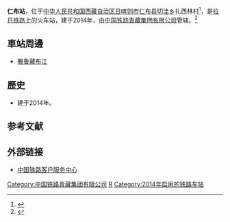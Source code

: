 {{Infobox China railway station 
|车站名称 = 仁布站
|图片 = 
|图片介绍 = 
|其他名称 = 
|车站拼音 = Renbu
|英文名称 = Renbu Railway Station
|车站代码 = 
|电报码 = RUO
|拼音码 = RBU
|车站位置 = [[西藏自治区|西藏自治区]][[日喀则市|日喀则市]][[仁布县|仁布县]][[切洼乡|切洼乡]]扎西林村
|归属 = [[中国铁路青藏集团有限公司|中国铁路青藏集团有限公司]]
|线路 = [[拉日铁路|拉日铁路]]
|车站等级 =
|月台数目 = 
|站台面 = 
|股道数目 = 
|坐标 = 
|网站 = 
}}
'''仁布站'''，位于[[中华人民共和国|中华人民共和国]][[西藏自治区|西藏自治区]][[日喀则市|日喀则市]][[仁布县|仁布县]][[切洼乡|切洼乡]]扎西林村<ref>{{Cite web |url=http://search.huochepiao.com/huochezhan/jieshao/3972.htm |title=仁布火车站介绍 |accessdate=2017-02-07 |archive-date=2017-02-07 |archive-url=https://web.archive.org/web/20170207192626/http://search.huochepiao.com/huochezhan/jieshao/3972.htm |dead-url=no }}</ref>，是[[拉日铁路|拉日铁路]]上的火车站，建于2014年，由[[中国铁路青藏集团有限公司|中国铁路青藏集团有限公司]]管辖。<ref>{{Cite web |url=http://jiangsu.china.com.cn/html/2016/xznews_0715/6460831.html |title=仁布县借力青藏铁路发展经济 |accessdate=2017-02-07 |archive-date=2019-05-13 |archive-url=https://web.archive.org/web/20190513222357/http://jiangsu.china.com.cn/html/2016/xznews_0715/6460831.html |dead-url=no }}</ref>
==車站周邊==
* [[雅鲁藏布江|雅鲁藏布江]]

==歷史==
* 建于2014年。
==参考文献==
{{reflist}}
==外部链接==
* [http://www.12306.cn/mormhweb/ 中国铁路客户服务中心]{{Wayback|url=http://www.12306.cn/mormhweb/ |date=20180205163941 }}
{{China-rail-stub}}
{{拉日铁路}}
[[Category:中国铁路青藏集团有限公司|Category:中国铁路青藏集团有限公司]]
[[Category:日喀则市铁路车站|R]]
[[Category:2014年启用的铁路车站|Category:2014年启用的铁路车站]]